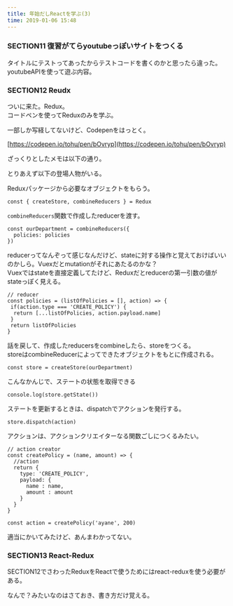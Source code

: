 ```yaml
---
title: 年始だしReactを学ぶ(3)
time: 2019-01-06 15:48
---
```


### SECTION11 復習がてらyoutubeっぽいサイトをつくる

タイトルにテストってあったからテストコードを書くのかと思ったら違った。  
youtubeAPIを使って遊ぶ内容。

### SECTION12 Reudx

ついに来た。Redux。  
コードペンを使ってReduxのみを学ぶ。

一部しか写経してないけど、Codepenをはっとく。

[https://codepen.io/tohu/pen/bOvryp](https://codepen.io/tohu/pen/bOvryp)

ざっくりとしたメモは以下の通り。

とりあえず以下の登場人物がいる。

Reduxパッケージから必要なオブジェクトをもらう。

```
const { createStore, combineReducers } = Redux
```

`combineReducers`関数で作成したreducerを渡す。

```
const ourDepartment = combineReducers({
  policies: policies
})
```

reducerってなんぞって感じなんだけど、stateに対する操作と覚えておけばいいのかしら。Vuexだとmutationがそれにあたるのかな？  
Vuexではstateを直接定義してたけど、Reduxだとreducerの第一引数の値がstateっぽく見える。

```
// reducer
const policies = (listOfPolicies = [], action) => {
 if(action.type === 'CREATE_POLICY') {
  return [...listOfPolicies, action.payload.name] 
 }
 return listOfPolicies 
}
```

話を戻して、作成したreducersをcombineしたら、storeをつくる。  
storeはcombineReducerによってできたオブジェクトをもとに作成される。

```
const store = createStore(ourDepartment)
```

こんなかんじで、ステートの状態を取得できる

```
console.log(store.getState())
```

ステートを更新するときは、dispatchでアクションを発行する。

```
store.dispatch(action)
```

アクションは、アクションクリエイターなる関数ごしにつくるみたい。

```
// action creator
const createPolicy = (name, amount) => {
  //action
  return {
    type: 'CREATE_POLICY',
    payload: {
      name : name,
      amount : amount
    }
  }
}

const action = createPolicy('ayane', 200)
```

適当にかいてみたけど、あんまわかってない。

### SECTION13 React-Redux

SECTION12でさわったReduxをReactで使うためにはreact-reduxを使う必要がある。

なんで？みたいなのはさておき、書き方だけ覚える。
